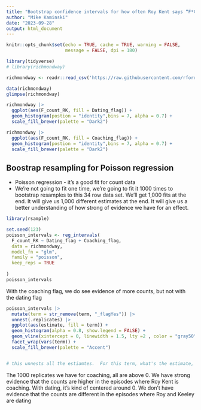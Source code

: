 ```yaml
---
title: "Bootstrap confidence intervals for how often Roy Kent says “F*CK”"
author: "Mike Kaminski"
date: "2023-09-28"
output: html_document
---
```


```r
knitr::opts_chunk$set(echo = TRUE, cache = TRUE, warning = FALSE,
                      message = FALSE, dpi = 180)
```

```r
library(tidyverse)
# library(richmondway)

richmondway <- readr::read_csv('https://raw.githubusercontent.com/rfordatascience/tidytuesday/master/data/2023/2023-09-26/richmondway.csv')

data(richmondway)
glimpse(richmondway)
```
```r
richmondway |>
  ggplot(aes(F_count_RK, fill = Dating_flag)) +
  geom_histogram(postion = "identity",bins = 7, alpha = 0.7) +
  scale_fill_brewer(palette = "Dark2")
```

```r
richmondway |>
  ggplot(aes(F_count_RK, fill = Coaching_flag)) +
  geom_histogram(postion = "identity",bins = 7, alpha = 0.7) +
  scale_fill_brewer(palette = "Dark2")
```

## Boostrap resampling for Poisson regression 

- Poisson regression - it's a good fit for count data
- We're not going to fit one time, we're going to fit it 1000 times to bootstrap resamples to this 34 row data set.  We'll get 1,000 fits at the end.  It will give us 1,000 different estimates at the end.  It will give us a better understanding of how strong of evidence we have for an effect.

```r
library(rsample)

set.seed(123)
poisson_intervals <- reg_intervals(
  F_count_RK ~ Dating_flag + Coaching_flag,
  data = richmondway,
  model_fn = "glm",
  family = "poisson",
  keep_reps = TRUE
  
)
poisson_intervals
```
With the coaching flag, we do see evidence of more counts, but not with the dating flag

```r
poisson_intervals |>
  mutate(term = str_remove(term, "_flagYes")) |>
  unnest(.replicates) |>
  ggplot(aes(estimate, fill = term)) +
  geom_histogram(alpha = 0.8, show.legend = FALSE) +
  geom_vline(xintercept = 0, linewidth = 1.5, lty =2 , color = "gray50") +
  facet_wrap(vars(term)) +
  scale_fill_brewer(palette = "Accent") 


# this unnests all the estiamtes.  For this term, what's the estimate, what's the estimate

```
The 1000 replicates we have for coaching, all are above 0.  We have strong evidence that the counts are higher in the episodes where Roy Kent is coaching.  With dating, it's kind of centered around 0.  We don't have evidence that the counts are different in the episodes where Roy and Keeley are dating
